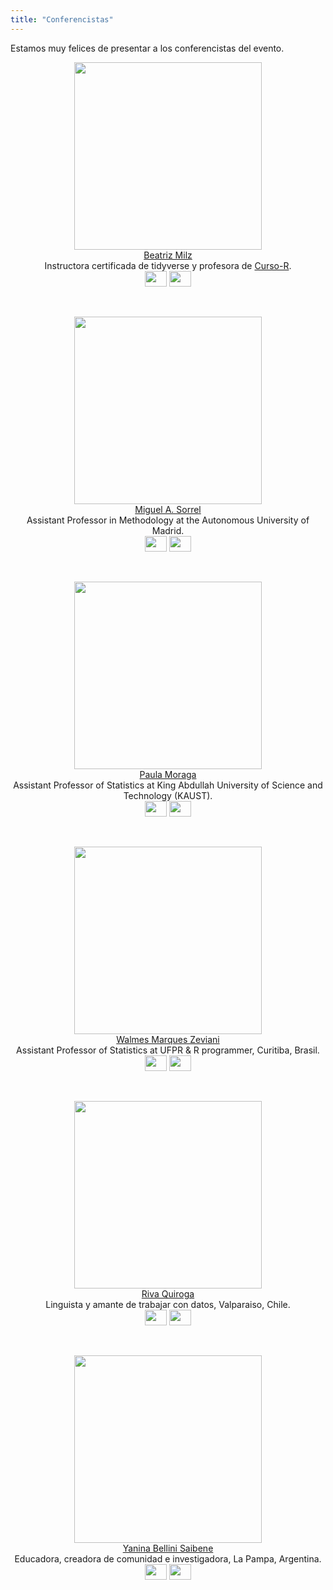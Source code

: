 ```yaml
---
title: "Conferencistas"
---
```


Estamos muy felices de presentar a los conferencistas del evento.

<center>
<img src="imagenes/fotos_conferencistas/bea_milz.png" width="300" height="300" alt="">  
[Beatriz Milz](https://beamilz.com)  
Instructora certificada de tidyverse y profesora de [Curso-R](https://curso-r.com).  
<a href="https://twitter.com/BeaMilz"><img border="0" src="imagenes/twitter.png" width="35" height="25"></a> <a href="https://beamilz.com"><img border="0" src="imagenes/homepage.png" width="35" height="25"></a>
</center>

<br>

<center>
<img src="imagenes/fotos_conferencistas/miguel_sorrel.PNG" width="300" height="300" alt="">  
[Miguel A. Sorrel](https://miguel-sorrel.github.io/personal_site)  
Assistant Professor in Methodology at the Autonomous University of Madrid.  
<a href="https://twitter.com/MigSorrel"><img border="0" src="imagenes/twitter.png" width="35" height="25"></a> <a href="https://miguel-sorrel.github.io/personal_site"><img border="0" src="imagenes/homepage.png" width="35" height="25"></a>
</center>

<br>

<center>
<img src="imagenes/fotos_conferencistas/paula_moraga.png" width="300" height="300" alt="">  
[Paula Moraga](https://www.paulamoraga.com/)  
Assistant Professor of Statistics at King Abdullah University of Science and Technology (KAUST).  
<a href="https://twitter.com/Paula_Moraga_"><img border="0" src="imagenes/twitter.png" width="35" height="25"></a> <a href="https://www.paulamoraga.com/"><img border="0" src="imagenes/homepage.png" width="35" height="25"></a>
</center>

<br>

<center>
<img src="imagenes/fotos_conferencistas/walmes_zeviani.png" width="300" height="300" alt="">  
[Walmes Marques Zeviani](http://leg.ufpr.br/~walmes/home/)  
Assistant Professor of Statistics at UFPR & R programmer, Curitiba, Brasil.  
<a href="https://twitter.com/walmeszeviani"><img border="0" src="imagenes/twitter.png" width="35" height="25"></a> <a href="http://leg.ufpr.br/~walmes/home/"><img border="0" src="imagenes/homepage.png" width="35" height="25"></a>
</center>

<br>

<center>
<img src="imagenes/fotos_conferencistas/Riva.png" width="300" height="300" alt="">  
[Riva Quiroga](https://rivaquiroga.cl/)  
Linguista y amante de trabajar con datos, Valparaiso, Chile.  
<a href="https://twitter.com/rivaquiroga"><img border="0" src="imagenes/twitter.png" width="35" height="25"></a> <a href="https://rivaquiroga.cl/"><img border="0" src="imagenes/homepage.png" width="35" height="25"></a>
</center>

<br>

<center>
<img src="imagenes/fotos_conferencistas/yanina.png" width="300" height="300" alt="">  
[Yanina Bellini Saibene](https://yabellini.netlify.app/)  
Educadora, creadora de comunidad e investigadora, La Pampa, Argentina.  
<a href="https://twitter.com/yabellini"><img border="0" src="imagenes/twitter.png" width="35" height="25"></a> <a href="https://yabellini.netlify.app/"><img border="0" src="imagenes/homepage.png" width="35" height="25"></a>
</center>


